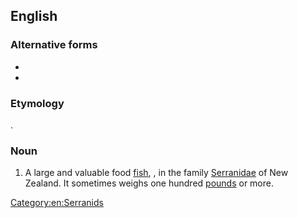 ==English==

===Alternative forms===
* {{l|en|hapuka}}
* {{l|en|whapuku}}

===Etymology===
{{bor|en|mi|hāpuku}}.

===Noun===
{{wikipedia}}
{{en-noun}}

# {{qualifier|zoology}} A large and valuable food [[fish]], {{taxlink|Polyprion oxygeneios|species|noshow=1}}, in the family [[Serranidae]] of New Zealand. It sometimes weighs one hundred [[pound]]s or more.

[[Category:en:Serranids]]